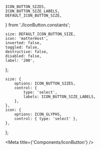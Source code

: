 
    ICON_BUTTON_SIZES,
    ICON_BUTTON_SIZE_LABELS,
    DEFAULT_ICON_BUTTON_SIZE,
} from './IconButton.constants';

    size: DEFAULT_ICON_BUTTON_SIZE,
    icon: 'mattermost',
    inverted: false,
    toggled: false,
    destructive: false,
    disabled: false,
    label: '200',
};

    size: {
        options: ICON_BUTTON_SIZES,
        control: {
            type: 'select',
            labels: ICON_BUTTON_SIZE_LABELS,
        },
    },
    icon: {
        options: ICON_GLYPHS,
        control: { type: 'select' },
    },
};

<Meta title={'Components/IconButton'} />

<ArgsTable of={IconButton} />

<Canvas hidden>
    <Story name="default" args={iconButtonArgs} argTypes={iconButtonArgTypes}>
        {(args) => <IconButton {...args} />}
    </Story>
</Canvas>
